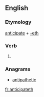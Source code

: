 ==English==

===Etymology===
[[anticipate]] + [[-eth]]

===Verb===
{{en-verb form}}

# {{archaic third-person singular of|anticipate}}

===Anagrams===
* [[antipathetic#English|antipathetic]]

[[fr:anticipateth]]
